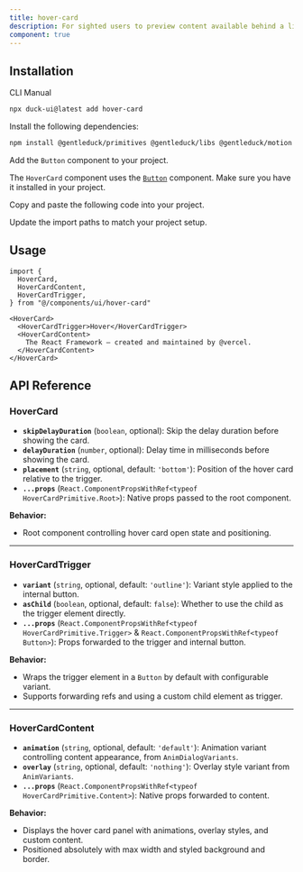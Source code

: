 ```yaml
---
title: hover-card
description: For sighted users to preview content available behind a link.
component: true
---
```


<ComponentPreview name="hover-card-1" description="A hover card component" />

## Installation

<Tabs defaultValue="cli">

<TabsList>
  <TabsTrigger value="cli">CLI</TabsTrigger>
  <TabsTrigger value="manual">Manual</TabsTrigger>
</TabsList>
<TabsContent value="cli">

```bash
npx duck-ui@latest add hover-card
```

</TabsContent>

<TabsContent value="manual">

<Steps>

<Step>Install the following dependencies:</Step>

```bash
npm install @gentleduck/primitives @gentleduck/libs @gentleduck/motion @gentleduck/variants  
```

<Step>Add the `Button` component to your project.</Step>

The `HoverCard` component uses the [`Button`](/components/button) component. Make sure you have it installed in your project.

<Step>Copy and paste the following code into your project.</Step>

<ComponentSource name="hover-card" />

<Step>Update the import paths to match your project setup.</Step>

</Steps>

</TabsContent>

</Tabs>

## Usage

```tsx
import {
  HoverCard,
  HoverCardContent,
  HoverCardTrigger,
} from "@/components/ui/hover-card"
```

```tsx
<HoverCard>
  <HoverCardTrigger>Hover</HoverCardTrigger>
  <HoverCardContent>
    The React Framework – created and maintained by @vercel.
  </HoverCardContent>
</HoverCard>
```

## API Reference

### **HoverCard**

* **`skipDelayDuration`** (`boolean`, optional): Skip the delay duration before showing the card.
* **`delayDuration`** (`number`, optional): Delay time in milliseconds before showing the card.
* **`placement`** (`string`, optional, default: `'bottom'`): Position of the hover card relative to the trigger.
* **`...props`** (`React.ComponentPropsWithRef<typeof HoverCardPrimitive.Root>`): Native props passed to the root component.

**Behavior:**

* Root component controlling hover card open state and positioning.

---

### **HoverCardTrigger**

* **`variant`** (`string`, optional, default: `'outline'`): Variant style applied to the internal button.
* **`asChild`** (`boolean`, optional, default: `false`): Whether to use the child as the trigger element directly.
* **`...props`** (`React.ComponentPropsWithRef<typeof HoverCardPrimitive.Trigger>` & `React.ComponentPropsWithRef<typeof Button>`): Props forwarded to the trigger and internal button.

**Behavior:**

* Wraps the trigger element in a `Button` by default with configurable variant.
* Supports forwarding refs and using a custom child element as trigger.

---

### **HoverCardContent**

* **`animation`** (`string`, optional, default: `'default'`): Animation variant controlling content appearance, from `AnimDialogVariants`.
* **`overlay`** (`string`, optional, default: `'nothing'`): Overlay style variant from `AnimVariants`.
* **`...props`** (`React.ComponentPropsWithRef<typeof HoverCardPrimitive.Content>`): Native props forwarded to content.

**Behavior:**

* Displays the hover card panel with animations, overlay styles, and custom content.
* Positioned absolutely with max width and styled background and border.

